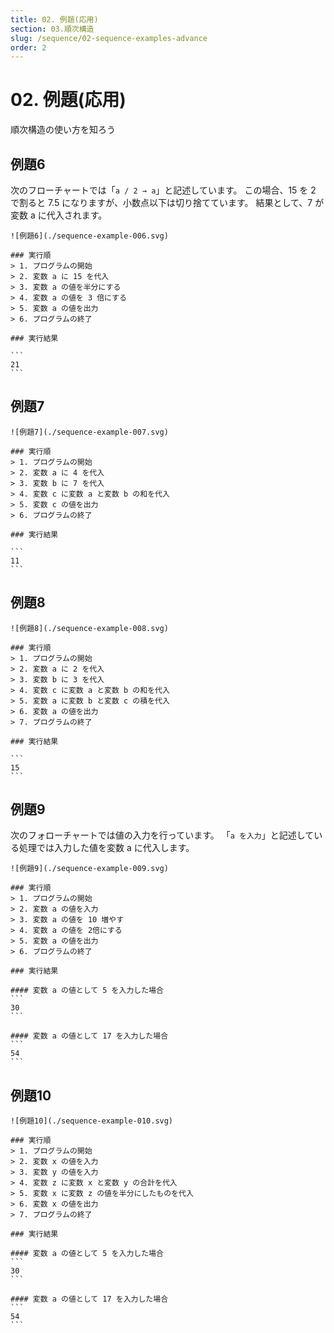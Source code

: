```yaml
---
title: 02. 例題(応用)
section: 03.順次構造
slug: /sequence/02-sequence-examples-advance
order: 2
---
```


# 02. 例題(応用)

<p className="goal">順次構造の使い方を知ろう</p>

## 例題6

次のフローチャートでは「```a / 2 → a```」と記述しています。
この場合、15 を 2 で割ると 7.5 になりますが、小数点以下は切り捨てています。
結果として、7 が変数 a に代入されます。

    ![例題6](./sequence-example-006.svg)

    ### 実行順
    > 1. プログラムの開始
    > 2. 変数 a に 15 を代入
    > 3. 変数 a の値を半分にする
    > 4. 変数 a の値を 3 倍にする
    > 5. 変数 a の値を出力
    > 6. プログラムの終了

    ### 実行結果

    ```
    21
    ```


## 例題7

    ![例題7](./sequence-example-007.svg)

    ### 実行順
    > 1. プログラムの開始
    > 2. 変数 a に 4 を代入
    > 3. 変数 b に 7 を代入
    > 4. 変数 c に変数 a と変数 b の和を代入
    > 5. 変数 c の値を出力
    > 6. プログラムの終了

    ### 実行結果

    ```
    11
    ```

## 例題8

    ![例題8](./sequence-example-008.svg)

    ### 実行順
    > 1. プログラムの開始
    > 2. 変数 a に 2 を代入
    > 3. 変数 b に 3 を代入
    > 4. 変数 c に変数 a と変数 b の和を代入
    > 5. 変数 a に変数 b と変数 c の積を代入
    > 6. 変数 a の値を出力
    > 7. プログラムの終了

    ### 実行結果

    ```
    15
    ```

## 例題9

次のフォローチャートでは値の入力を行っています。
「```a を入力```」と記述している処理では入力した値を変数 a に代入します。

    ![例題9](./sequence-example-009.svg)

    ### 実行順
    > 1. プログラムの開始
    > 2. 変数 a の値を入力
    > 3. 変数 a の値を 10 増やす
    > 4. 変数 a の値を 2倍にする
    > 5. 変数 a の値を出力
    > 6. プログラムの終了

    ### 実行結果

    #### 変数 a の値として 5 を入力した場合
    ```
    30
    ```

    #### 変数 a の値として 17 を入力した場合
    ```
    54
    ```

## 例題10

    ![例題10](./sequence-example-010.svg)

    ### 実行順
    > 1. プログラムの開始
    > 2. 変数 x の値を入力
    > 3. 変数 y の値を入力
    > 4. 変数 z に変数 x と変数 y の合計を代入
    > 5. 変数 x に変数 z の値を半分にしたものを代入
    > 6. 変数 x の値を出力
    > 7. プログラムの終了

    ### 実行結果

    #### 変数 a の値として 5 を入力した場合
    ```
    30
    ```

    #### 変数 a の値として 17 を入力した場合
    ```
    54
    ```